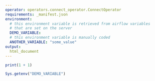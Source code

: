 ```yaml
---
operator: operators.connect_operator.ConnectOperator
requirements: _manifest.json
environment:
  # this environment variable is retrieved from airflow variables
  # that are set on the server
  DEMO_VARIABLE:
  # this environment variable is manually coded
  ANOTHER_VARIABLE: "some_value"
output:
  html_document
---
```


```r
print(1 + 1)
```

```r
Sys.getenv("DEMO_VARIABLE")
```
